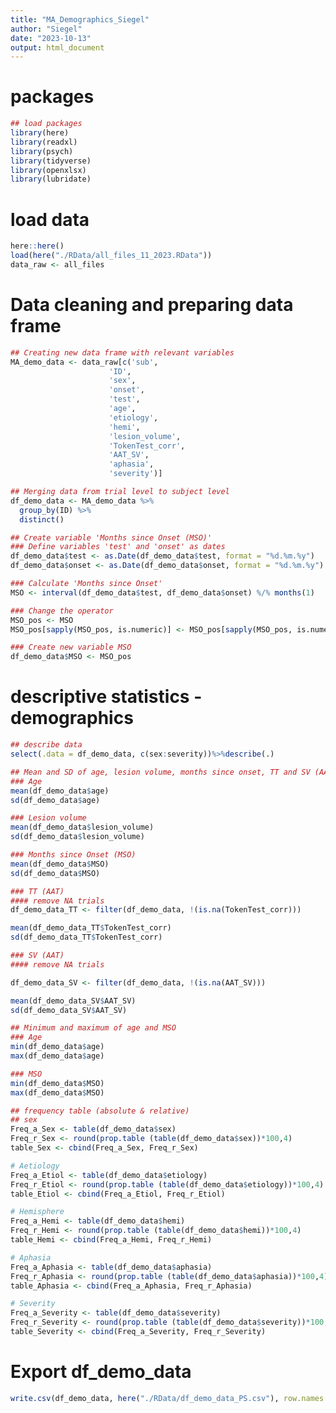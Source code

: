 ```yaml
---
title: "MA_Demographics_Siegel"
author: "Siegel"
date: "2023-10-13"
output: html_document
---
```

# packages
```r
## load packages
library(here)
library(readxl)
library(psych)
library(tidyverse)
library(openxlsx)
library(lubridate)
```

# load data
```r
here::here()
load(here("./RData/all_files_11_2023.RData"))
data_raw <- all_files
```

# Data cleaning and preparing data frame
```r
## Creating new data frame with relevant variables
MA_demo_data <- data_raw[c('sub',
                      'ID',
                      'sex',
                      'onset',
                      'test',
                      'age',
                      'etiology',
                      'hemi',
                      'lesion_volume',
                      'TokenTest_corr',
                      'AAT_SV',
                      'aphasia',
                      'severity')]

## Merging data from trial level to subject level
df_demo_data <- MA_demo_data %>%
  group_by(ID) %>%
  distinct()

## Create variable 'Months since Onset (MSO)'
### Define variables 'test' and 'onset' as dates
df_demo_data$test <- as.Date(df_demo_data$test, format = "%d.%m.%y")
df_demo_data$onset <- as.Date(df_demo_data$onset, format = "%d.%m.%y")

### Calculate 'Months since Onset'
MSO <- interval(df_demo_data$test, df_demo_data$onset) %/% months(1)

### Change the operator
MSO_pos <- MSO
MSO_pos[sapply(MSO_pos, is.numeric)] <- MSO_pos[sapply(MSO_pos, is.numeric)]*-1

### Create new variable MSO
df_demo_data$MSO <- MSO_pos
```

# descriptive statistics - demographics
```r
## describe data
select(.data = df_demo_data, c(sex:severity))%>%describe(.)

## Mean and SD of age, lesion volume, months since onset, TT and SV (AAT)
### Age
mean(df_demo_data$age)
sd(df_demo_data$age)

### Lesion volume
mean(df_demo_data$lesion_volume)
sd(df_demo_data$lesion_volume)

### Months since Onset (MSO)
mean(df_demo_data$MSO)
sd(df_demo_data$MSO)

### TT (AAT)
#### remove NA trials
df_demo_data_TT <- filter(df_demo_data, !(is.na(TokenTest_corr)))

mean(df_demo_data_TT$TokenTest_corr)
sd(df_demo_data_TT$TokenTest_corr)

### SV (AAT)
#### remove NA trials

df_demo_data_SV <- filter(df_demo_data, !(is.na(AAT_SV)))

mean(df_demo_data_SV$AAT_SV)
sd(df_demo_data_SV$AAT_SV)

## Minimum and maximum of age and MSO
### Age
min(df_demo_data$age)
max(df_demo_data$age)

### MSO
min(df_demo_data$MSO)
max(df_demo_data$MSO)

## frequency table (absolute & relative)
## sex
Freq_a_Sex <- table(df_demo_data$sex)
Freq_r_Sex <- round(prop.table (table(df_demo_data$sex))*100,4)
table_Sex <- cbind(Freq_a_Sex, Freq_r_Sex)

# Aetiology
Freq_a_Etiol <- table(df_demo_data$etiology)
Freq_r_Etiol <- round(prop.table (table(df_demo_data$etiology))*100,4)
table_Etiol <- cbind(Freq_a_Etiol, Freq_r_Etiol)

# Hemisphere
Freq_a_Hemi <- table(df_demo_data$hemi)
Freq_r_Hemi <- round(prop.table (table(df_demo_data$hemi))*100,4)
table_Hemi <- cbind(Freq_a_Hemi, Freq_r_Hemi)

# Aphasia
Freq_a_Aphasia <- table(df_demo_data$aphasia)
Freq_r_Aphasia <- round(prop.table (table(df_demo_data$aphasia))*100,4)
table_Aphasia <- cbind(Freq_a_Aphasia, Freq_r_Aphasia)

# Severity
Freq_a_Severity <- table(df_demo_data$severity)
Freq_r_Severity <- round(prop.table (table(df_demo_data$severity))*100,4)
table_Severity <- cbind(Freq_a_Severity, Freq_r_Severity)
```

# Export df_demo_data
```r
write.csv(df_demo_data, here("./RData/df_demo_data_PS.csv"), row.names = F)
```